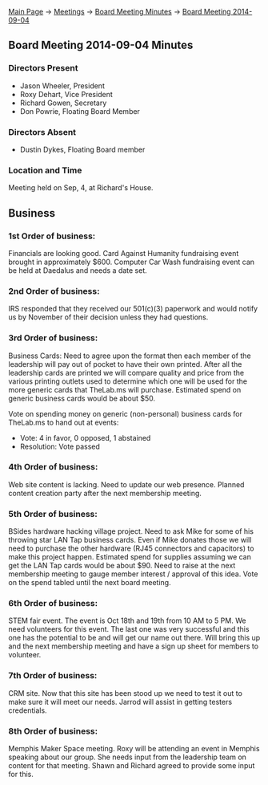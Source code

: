 [[Main Page]] -> [[Meetings]] -> [[Board Meeting Minutes]] -> [[Board Meeting 2014-09-04]]

==Board Meeting 2014-09-04 Minutes==

===Directors Present===
* Jason Wheeler, President
* Roxy Dehart, Vice President
* Richard Gowen, Secretary
* Don Powrie, Floating Board Member

===Directors Absent===
* Dustin Dykes, Floating Board member

===Location and Time===
Meeting held on Sep, 4, at Richard's House.

==Business==

===1st Order of business:===

Financials are looking good.  Card Against Humanity fundraising event brought in approximately $600.  Computer Car Wash fundraising event can be held at Daedalus and needs a date set.

===2nd Order of business:===

IRS responded that they received our 501(c)(3) paperwork and would notify us by November of their decision unless they had questions.

===3rd Order of business:===

Business Cards: Need to agree upon the format then each member of the leadership will pay out of pocket to have their own printed.  After all the leadership cards are printed we will compare quality and price from the various printing outlets used to determine which one will be used for the more generic cards that TheLab.ms will purchase.  Estimated spend on generic business cards would be about $50.

Vote on spending money on generic (non-personal) business cards for TheLab.ms to hand out at events:
* Vote: 4 in favor, 0 opposed, 1 abstained
* Resolution: Vote passed

===4th Order of business:===

Web site content is lacking.  Need to update our web presence.  Planned content creation party after the next membership meeting.

===5th Order of business:===

BSides hardware hacking village project.  Need to ask Mike for some of his throwing star LAN Tap business cards.  Even if Mike donates those we will need to purchase the other hardware (RJ45 connectors and capacitors) to make this project happen.  Estimated spend for supplies assuming we can get the LAN Tap cards would be about $90.  Need to raise at the next membership meeting to gauge member interest / approval of this idea.  Vote on the spend tabled until the next board meeting.

===6th Order of business:===

STEM fair event.  The event is Oct 18th and 19th from 10 AM to 5 PM.  We need volunteers for this event.  The last one was very successful and this one has the potential to be and will get our name out there.  Will bring this up and the next membership meeting and have a sign up sheet for members to volunteer.

===7th Order of business:===

CRM site.  Now that this site has been stood up we need to test it out to make sure it will meet our needs.  Jarrod will assist in getting testers credentials.  

===8th Order of business:===

Memphis Maker Space meeting.  Roxy will be attending an event in Memphis speaking about our group.  She needs input from the leadership team on content for that meeting.  Shawn and Richard agreed to provide some input for this.

